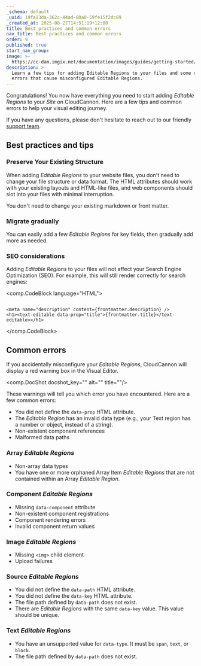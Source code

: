```yaml
---
_schema: default
_uuid: 19fa13da-362c-44ad-80a8-59fe15f2dc89
_created_at: 2025-08-27T14:51:19+12:00
title: Best practices and common errors
nav_title: Best practices and common errors
order: 9
published: true
start_nav_group:
image: >-
  https://cc-dam.imgix.net/documentation/images/guides/getting-started/guide-thumbnails/CloudCannon-Getting-Started-Thumbnail-Universal.png
description: >-
  Learn a few tips for adding Editable Regions to your files and some common
  errors that cause misconfigured Editable Regions.
---
```

Congratulations! You now have everything you need to start adding *Editable Regions* to your *Site* on CloudCannon. Here are a few tips and common errors to help your visual editing journey.

If you have any questions, please don't hesitate to reach out to our friendly [support team](/support/).

## Best practices and tips

### Preserve Your Existing Structure

When adding *Editable Regions* to your website files, you don't need to change your file structure or data format. The HTML attributes should work with your existing layouts and HTML-like files, and web components should slot into your files with minimal interruption.

You don't need to change your existing markdown or front matter.

### Migrate gradually

You can easily add a few *Editable Regions* for key fields, then gradually add more as needed.

### SEO considerations

Adding *Editable Regions* to your files will not affect your Search Engine Optimization (SEO). For example, this will still render correctly for search engines:

<comp.CodeBlock language="HTML">
``````````

<meta name="description" content={frontmatter.description} />
<h1><text-editable data-prop="title">{frontmatter.title}</text-editable></h1>

``````````
</comp.CodeBlock>

## Common errors

If you accidentally misconfigure your *Editable Regions*, CloudCannon will display a red warning box in the Visual Editor.

<comp.DocShot docshot_key="" alt="" title=""/>

These warnings will tell you which error you have encountered. Here are a few common errors:

* You did not define the `data-prop` HTML attribute.
* The *Editable Region* has an invalid data type (e.g., your Text region has a number or object, instead of a string).
* Non-existent component references
* Malformed data paths

### Array *Editable Regions*

* Non-array data types
* You have one or more orphaned Array Item *Editable Regions* that are not contained within an Array *Editable Region*.

### Component *Editable Regions*

* Missing `data-component` attribute
* Non-existent component registrations
* Component rendering errors
* Invalid component return values

### Image *Editable Regions*

* Missing `<img>` child element
* Upload failures

### Source *Editable Regions*

* You did not define the `data-path` HTML attribute.
* You did not define the `data-key` HTML attribute.
* The file path defined by `data-path` does not exist.
* There are *Editable Regions* with the same `data-key` value. This value should be unique.

### Text *Editable Regions*

* You have an unsupported value for `data-type`. It must be `span`, `text`, or `block`.
* The file path defined by `data-path` does not exist.